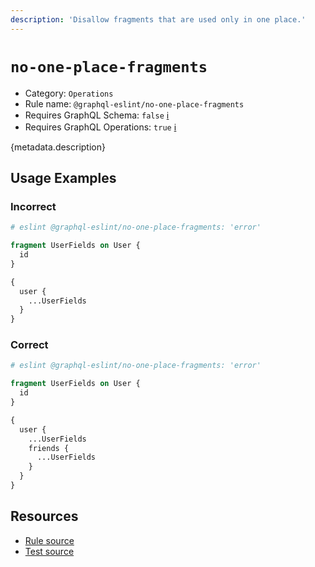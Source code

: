 ```yaml
---
description: 'Disallow fragments that are used only in one place.'
---
```


# `no-one-place-fragments`

- Category: `Operations`
- Rule name: `@graphql-eslint/no-one-place-fragments`
- Requires GraphQL Schema: `false`
  [ℹ️](/docs/getting-started#extended-linting-rules-with-graphql-schema)
- Requires GraphQL Operations: `true`
  [ℹ️](/docs/getting-started#extended-linting-rules-with-siblings-operations)

{metadata.description}

## Usage Examples

### Incorrect

```graphql
# eslint @graphql-eslint/no-one-place-fragments: 'error'

fragment UserFields on User {
  id
}

{
  user {
    ...UserFields
  }
}
```

### Correct

```graphql
# eslint @graphql-eslint/no-one-place-fragments: 'error'

fragment UserFields on User {
  id
}

{
  user {
    ...UserFields
    friends {
      ...UserFields
    }
  }
}
```

## Resources

- [Rule source](https://github.com/dimaMachina/graphql-eslint/tree/master/packages/plugin/src/rules/no-one-place-fragments.ts)
- [Test source](https://github.com/dimaMachina/graphql-eslint/tree/master/packages/plugin/__tests__/no-one-place-fragments.spec.ts)
